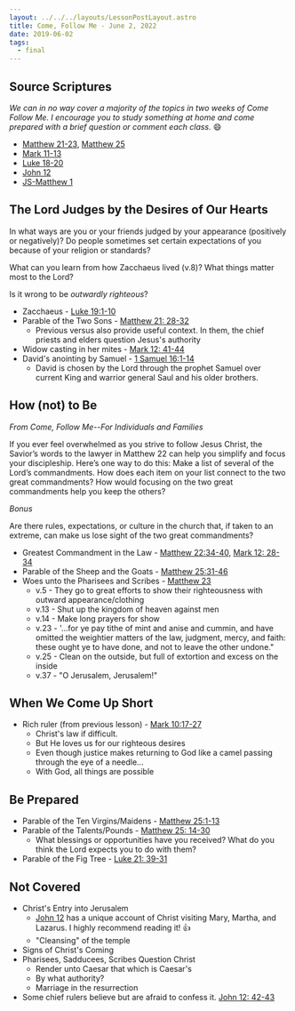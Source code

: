 ```yaml
---
layout: ../../../layouts/LessonPostLayout.astro
title: Come, Follow Me - June 2, 2022
date: 2019-06-02
tags:
  - final
---
```



## Source Scriptures

_We can in no way cover a majority of the topics in two weeks of Come Follow Me. I encourage you to study something at home and come prepared with a brief question or comment each class._ :smile:

- [Matthew 21-23](https://www.lds.org/scriptures/nt/matt/21?lang=eng), [Matthew 25](https://www.lds.org/scriptures/nt/matt/25?lang=eng)
- [Mark 11-13](https://www.lds.org/scriptures/nt/mark/11?lang=eng)
- [Luke 18-20](https://www.lds.org/scriptures/nt/luke/18?lang=eng)
- [John 12](https://www.lds.org/study/scriptures/nt/john/12?lang=eng)
- [JS-Matthew 1](https://www.lds.org/study/scriptures/pgp/js-m/1?lang=eng)

## The Lord Judges by the Desires of Our Hearts

<InfoContainer title="To Consider">

In what ways are you or your friends judged by your appearance (positively or negatively)? Do people sometimes set certain expectations of you because of your religion or standards?

What can you learn from how Zacchaeus lived (v.8)? What things matter most to the Lord?

Is it wrong to be _outwardly righteous_?

</InfoContainer>

- Zacchaeus - [Luke 19:1-10](https://www.lds.org/study/scriptures/nt/luke/19.1-10?lang=eng#p1)
- Parable of the Two Sons - [Matthew 21: 28-32](https://www.lds.org/study/scriptures/nt/matt/21.28-32?lang=eng#28)
  - Previous versus also provide useful context. In them, the chief priests and elders question Jesus's authority
- Widow casting in her mites - [Mark 12: 41-44](https://www.lds.org/study/scriptures/nt/mark/12.41-44?lang=eng#p41)
- David's anointing by Samuel - [1 Samuel 16:1-14](https://www.lds.org/study/scriptures/ot/1-sam/16?lang=eng)
  - David is chosen by the Lord through the prophet Samuel over current King and warrior general Saul and his older brothers.

## How (not) to Be

<InfoContainer title="To Consider">

_From Come, Follow Me--For Individuals and Families_

If you ever feel overwhelmed as you strive to follow Jesus Christ, the Savior’s words to the lawyer in Matthew 22 can help you simplify and focus your discipleship. Here’s one way to do this: Make a list of several of the Lord’s commandments. How does each item on your list connect to the two great commandments? How would focusing on the two great commandments help you keep the others?

_Bonus_

Are there rules, expectations, or culture in the church that, if taken to an extreme, can make us lose sight of the two great commandments?

</InfoContainer>

- Greatest Commandment in the Law - [Matthew 22:34-40](https://www.lds.org/study/scriptures/nt/matt/22.34-40?lang=eng#p34), [Mark 12: 28-34](https://www.lds.org/study/scriptures/nt/mark/12.28-34?lang=eng#p28)
- Parable of the Sheep and the Goats - [Matthew 25:31-46](https://www.lds.org/study/scriptures/nt/matt/25.31-46?lang=eng#p31)
- Woes unto the Pharisees and Scribes - [Matthew 23](https://www.lds.org/study/scriptures/nt/matt/23?lang=eng)
  - v.5 - They go to great efforts to show their righteousness with outward appearance/clothing
  - v.13 - Shut up the kingdom of heaven against men
  - v.14 - Make long prayers for show
  - v.23 - '...for ye pay tithe of mint and anise and cummin, and have omitted the weightier matters of the law, judgment, mercy, and faith: these ought ye to have done, and not to leave the other undone."
  - v.25 - Clean on the outside, but full of extortion and excess on the inside
  - v.37 - "O Jerusalem, Jerusalem!"

## When We Come Up Short

- Rich ruler (from previous lesson) - [Mark 10:17-27](https://www.lds.org/study/scriptures/nt/mark/10.17-27?lang=eng#p17)
  - Christ's law if difficult.
  - But He loves us for our righteous desires
  - Even though justice makes returning to God like a camel passing through the eye of a needle...
  - With God, all things are possible

## Be Prepared

- Parable of the Ten Virgins/Maidens - [Matthew 25:1-13](https://www.lds.org/study/scriptures/nt/matt/25.1-13?lang=eng#p1)
- Parable of the Talents/Pounds - [Matthew 25: 14-30](https://www.lds.org/study/scriptures/nt/matt/25.14-30?lang=eng#p14)
  - What blessings or opportunities have you received? What do you think the Lord expects you to do with them?
- Parable of the Fig Tree - [Luke 21: 39-31](https://www.lds.org/study/scriptures/nt/luke/21.29-31?lang=eng#p29)

## Not Covered

- Christ's Entry into Jerusalem
  - [John 12](https://www.lds.org/study/scriptures/nt/john/12?lang=eng) has a unique account of Christ visiting Mary, Martha, and Lazarus. I highly recommend reading it! :thumbsup:
  - "Cleansing" of the temple
- Signs of Christ's Coming
- Pharisees, Sadducees, Scribes Question Christ
  - Render unto Caesar that which is Caesar's
  - By what authority?
  - Marriage in the resurrection
- Some chief rulers believe but are afraid to confess it. [John 12: 42-43](https://www.lds.org/study/scriptures/nt/john/12.42-43?lang=eng#p42)
